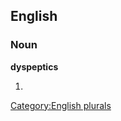 
==English==

===Noun===
'''dyspeptics'''

# {{plural of|[[dyspeptic]]}}

[[Category:English plurals]]